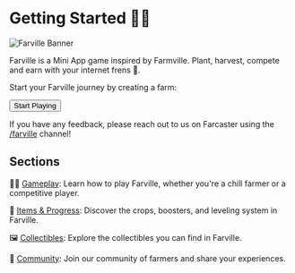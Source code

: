 
# Getting Started 👨‍🌾

![Farville Banner](/img/farville-banner.png)

Farville is a Mini App game inspired by Farmville. Plant, harvest, compete and earn with your internet frens 🌱.

Start your Farville journey by creating a farm:

<Button href={launch_url}>Start Playing</Button>

If you have any feedback, please reach out to us on Farcaster using the [/farville](https://warpcast.com/~/channel/farville) channel!

## Sections

🧑‍🌾 [Gameplay](/gameplay): Learn how to play Farville, whether you're a chill farmer or a competitive player.

🎲 [Items & Progress](/items-and-progress): Discover the crops, boosters, and leveling system in Farville.

🖼️ [Collectibles](/collectibles): Explore the collectibles you can find in Farville.

🤝 [Community](/community): Join our community of farmers and share your experiences.
